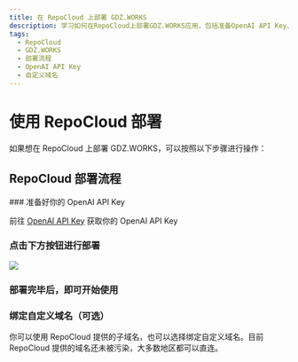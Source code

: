 ```yaml
---
title: 在 RepoCloud 上部署 GDZ.WORKS
description: 学习如何在RepoCloud上部署GDZ.WORKS应用，包括准备OpenAI API Key、点击部署按钮、绑定自定义域名等操作。
tags:
  - RepoCloud
  - GDZ.WORKS
  - 部署流程
  - OpenAI API Key
  - 自定义域名
---
```


# 使用 RepoCloud 部署

如果想在 RepoCloud 上部署 GDZ.WORKS，可以按照以下步骤进行操作：

## RepoCloud 部署流程

<Steps>
  ### 准备好你的 OpenAI API Key

  前往 [OpenAI API Key](https://platform.openai.com/account/api-keys) 获取你的 OpenAI API Key

  ### 点击下方按钮进行部署

  [![][deploy-button-image]][deploy-link]

  ### 部署完毕后，即可开始使用

  ### 绑定自定义域名（可选）

  你可以使用 RepoCloud 提供的子域名，也可以选择绑定自定义域名。目前 RepoCloud 提供的域名还未被污染，大多数地区都可以直连。
</Steps>

[deploy-button-image]: https://d16t0pc4846x52.cloudfront.net/deploy.svg
[deploy-link]: https://repocloud.io/details/?app_id=248
